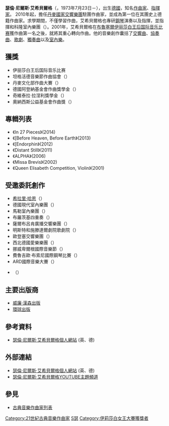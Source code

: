 {{noteTA
|T=zh-cn:瑟伦·尼尔斯·艾希贝格; zh-tw:瑟倫·尼爾斯·艾希貝爾格; zh-hk:瑟倫·尼爾斯·艾希貝格;
|1=zh-cn:艾希贝格; zh-tw:艾希貝爾格; zh-hk:艾希貝格;
}}
{{Infobox classical
| 中文名 = 瑟倫·尼爾斯·艾希貝爾格
| 画像 =
| 附注 =      
| 原文名 = Søren Nils Eichberg
| 拉丁字母 = 
| 國别 = 德國    
| 出生日期 = {{birth date and age|1973|7|23}}
| 出生地 = {{flag|西德}}[[巴登-符騰堡州|巴登-符騰堡州]][[斯圖加特|斯圖加特]]
| 逝世日期 = 
| 逝世地 = 
| 所属時期 = 20世纪，21世纪
| 所属樂派 =  
| 擅長作品類型 = 室內樂，管絃樂，器樂獨奏，實驗音樂
| 代表作 = 
| 師從 = 
| 學生 = 
| 官方網站 = [http://eichberg.net/ 瑟倫·尼爾斯·艾希貝爾格個人網站](英、德) 
}}

'''瑟倫·尼爾斯·艾希貝爾格'''（{{lang-da|Søren Nils Eichberg}}，1973年7月23日－），出生[[德國|德國]]，知名[[作曲家|作曲家]]、[[指揮家|指揮家]]。 2010年起，擔任[[丹麥國家交響樂團|丹麥國家交響樂團]]駐團作曲家，並成為第一位在其團史上德籍作曲家。求學期間，不僅學習作曲，艾希貝爾格也專研[[鋼琴|鋼琴]]演奏以及指揮，並指揮{{tsl|en|Copenhagen Philharmonic|哥本哈根愛樂樂團}}和科隆室內樂團（{{lang|en|Cologne Chamber Orchestra}}）。2001年，艾希貝爾格在[[布魯塞爾|布魯塞爾]][[伊丽莎白王后国际音乐比赛|伊丽莎白王后国际音乐比赛]]獲作曲第一名之後，就將其重心轉向作曲。他的音樂創作囊括了[[交響曲|交響曲]]、[[協奏曲|協奏曲]]、[[歌劇|歌劇]]、[[獨奏|獨奏曲]]以及[[室內樂|室內樂]]。

==獲獎==
*伊丽莎白王后国际音乐比赛
*坦格活德音樂節作曲協會（{{lang|en|The Composition Fellowship of the Tanglewood Music Festival}}）
*丹麥文化部作曲大賽（{{lang|en|The 3-year Composition Grant of the Minster for Culture of Denmark}}）
*德國阿登納基金會作曲獎學金（{{lang|en|The Composition Stipend of the German Konrad-Adenauer-Foundation}}）
*奇維泰拉·拉涅利獎學金（{{lang|en|The Civitella Ranieri Fellowship(Italy / New York)}}） 
*奧納西斯公益基金會作曲獎（{{lang|en|The Composition Prize of the Onassis Public Benefit Foundation}}）

==專輯列表==
*《In 27 Pieces》(2014)
*《[Before Heaven, Before Earth》(2013)
*《[Endorphin》(2012)
*《Distant Still》(2011)
*《ALPHA》(2006)
*《Missa Brevis》(2002)
*《Queen Elisabeth Competition, Violin》(2001)

==受邀委託創作==
*[[希拉里·哈恩|希拉里·哈恩]]（{{lang|en|Hilary Hahn}}）
*德國現代室內樂團（{{lang|en|Ensemble Modern}}）
*馬勒室內樂團（{{lang|en|Mahler Chamber Orchestra}}）
*布羅茨基四重奏（{{lang|en|The Brodsky Quartet}}）
*薩爾布呂肯廣播交響樂團（{{lang|en|Radio Symphony Orchestra Saarbrucken}}）
*明斯特和施滕達爾劇院歌劇院（{{lang|en|Opera House of Munster and the Theatre of Stendal}}）
*歐登塞交響樂團（{{lang|en|Odense Symphony Orchestra}}）
*西北德國愛樂樂團（{{lang|en|Nordwestdeutsche Philharmonie}}）
*挪威卑爾根國際音樂節（{{lang|en|Bergen International Festival}}）
*費魯吉歐·布索尼國際鋼琴比賽（{{lang|en|Ferruccio Busoni International Piano Competition}}）
*ARD國際音樂大賽（{{lang|en|ARD International Music Competition}}）
*{{tsl|ja|ビバホールチェロコンクール|日本萬歲殿大提琴比賽}}（{{lang|en|Japanese Viva Hall Cello Competition}}）

== 主要出版商 ==
* [[威廉·漢森出版|威廉·漢森出版]]
* [[環球出版|環球出版]]

==參考資料==
*[http://eichberg.net/ 瑟倫·尼爾斯·艾希貝爾格個人網站] {{Wayback|url=http://eichberg.net/ |date=20210224232229 }}(英、德)

==外部連結==
*[http://eichberg.net/ 瑟倫·尼爾斯·艾希貝爾格個人網站] {{Wayback|url=http://eichberg.net/ |date=20210224232229 }}(英、德)
*[https://www.youtube.com/channel/UCrMQsSI9o1inOVh1lNrRUuA 瑟倫·尼爾斯·艾希貝爾格YOUTUBE主題頻道] {{Wayback|url=https://www.youtube.com/channel/UCrMQsSI9o1inOVh1lNrRUuA |date=20161110090735 }}

== 參見 ==
{{portal box|音樂|古典音樂}}
* [[古典音樂作曲家列表|古典音樂作曲家列表]]

{{Authority control}}

{{DEFAULTSORT:Eichberg, Soren Nils}}
[[Category:21世紀古典音樂作曲家|Category:21世紀古典音樂作曲家]]
[[Category:德國作曲家|S瑟]]
[[Category:伊莉莎白女王大賽獲獎者|Category:伊莉莎白女王大賽獲獎者]]